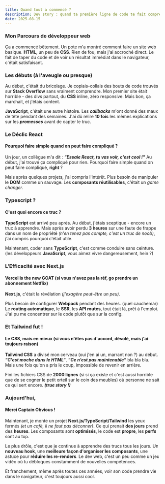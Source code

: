 ```yaml
---
title: Quand tout a commencé ?
description: Dev story : quand ta première ligne de code te fait comprendre que c'est ça que tu veux faire dans ta vie de tous les jours. (spoiler : c'est très émouvant)
date: 2025-08-15
---
```


### Mon Parcours de développeur web

Ça a commencé bêtement.
Un pote m'a montré comment faire un site web basique. **HTML**, un peu de **CSS**.
Rien de fou, mais j'ai accroché direct.
Le fait de taper du code et de voir un résultat immédiat dans le navigateur, c'était satisfaisant.

### Les débuts (à l'aveugle ou presque)

Au début, c'était du bricolage.
Je copiais-collais des bouts de code trouvés sur **Stack Overflow** sans vraiment comprendre.
Mon premier site était horrible - des divs partout, du **CSS** inline, zéro responsive.
Mais bon, ça marchait, et j'étais content.

**JavaScript**, c'était une autre histoire.
Les _**callbacks**_ m'ont donné des maux de tête pendant des semaines.
J'ai dû relire **10 fois** les mêmes explications sur les _**promesses**_ avant de capter le truc.

### Le Déclic React
#### Pourquoi faire simple quand on peut faire compliqué ?

Un jour, un collègue m'a dit : _**"Essaie React, tu vas voir, c'est cool !"**_
Au début, j'ai trouvé ça compliqué pour rien.
Pourquoi faire simple quand on peut faire compliqué, **right** ?

Mais après quelques projets, j'ai compris l'intérêt.
Plus besoin de manipuler le **DOM** comme un sauvage.
Les **composants réutilisables**, c'était un _game changer_.

### Typescript ?
#### C'est quoi encore ce truc ?

**TypeScript** est arrivé peu après.
Au début, j'étais sceptique - encore un truc à apprendre.
Mais après avoir perdu **3 heures** sur une faute de frappe dans un nom de propriété
_(n'en tenez pas compte, c'est un truc de noob)_, j'ai compris pourquoi c'était utile.

Maintenant, coder sans **TypeScript**, c'est comme conduire sans ceinture.
(les développeurs **JavaScript**, vous aimez vivre dangereusement, hein ?)

### L'Efficacité avec Next.js
#### Vercel is the new GOAT (si vous n'avez pas la réf, go prendre un abonnement Netflix)

**Next.js**, c'était la révélation _(j'exagère peut-être un peu)_.

Plus besoin de configurer **Webpack** pendant des heures. (quel cauchemar)
Le **routing automatique**, le **SSR**, les **API routes**, tout était là, prêt à l'emploi.
J'ai pu me concentrer sur le code plutôt que sur la config.

### Et Tailwind fut !
#### Le CSS, mais en mieux (si vous n'êtes pas d'accord, désolé, mais j'ai toujours raison)

**Tailwind CSS** a divisé mon cerveau (oui j'en ai un, marrant non ?) au début.
_**"C'est moche dans le HTML"**_, _**"Ce n'est pas maintenable"**_ bla bla bla.
Mais une fois qu'on a pris le coup, impossible de revenir en arrière.

Fini les fichiers CSS de **2000 lignes**
(si si ça existe et c'est aussi horrible que de se cogner le petit orteil sur le coin des meubles)
où personne ne sait ce qui sert encore. _**(true story !)**_

<Stack className="py-6" />

### Aujourd'hui, <CurrentDate format="full" />
#### Merci Captain Obvious !

Maintenant, je monte un projet **Next.js/TypeScript/Tailwind** les yeux fermés _(et un café, il ne faut pas déconner)_.
Ce qui prenait **des jours** prend des **heures**.
Les composants sont **optimisés**, le code est **propre**, les **perfs** sont au top.

Le plus drôle, c'est que je continue à apprendre des trucs tous les jours.
Un **nouveau hook**, une **meilleure façon d'organiser les composants**, une astuce pour **réduire les re-renders**.
Le dev web, c'est un peu comme un jeu vidéo où tu débloques constamment de nouvelles compétences.

Et franchement, même après toutes ces années, voir son code prendre vie dans le navigateur, c'est toujours aussi cool.
